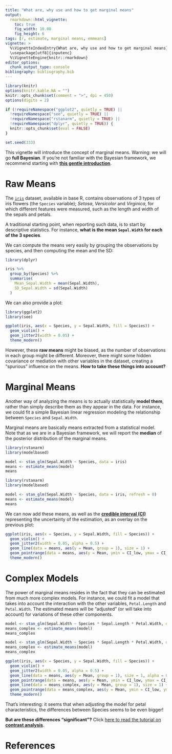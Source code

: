 ```yaml
---
title: "What are, why use and how to get marginal means"
output: 
  rmarkdown::html_vignette:
    toc: true
    fig_width: 10.08
    fig_height: 6
tags: [r, estimate, marginal means, emmeans]
vignette: >
  %\VignetteIndexEntry{What are, why use and how to get marginal means}
  \usepackage[utf8]{inputenc}
  %\VignetteEngine{knitr::rmarkdown}
editor_options: 
  chunk_output_type: console
bibliography: bibliography.bib
---
```


```r
library(knitr)
options(knitr.kable.NA = "")
knitr::opts_chunk$set(comment = ">", dpi = 450)
options(digits = 2)

if (!requireNamespace("ggplot2", quietly = TRUE) ||
  !requireNamespace("see", quietly = TRUE) ||
  !requireNamespace("rstanarm", quietly = TRUE) ||
  !requireNamespace("dplyr", quietly = TRUE)) {
  knitr::opts_chunk$set(eval = FALSE)
}

set.seed(333)
```

This vignette will introduce the concept of marginal means. Warning: we will go
**full Bayesian**. If you're not familiar with the Bayesian framework, we
recommend starting with [**this gentle
introduction**](https://easystats.github.io/bayestestR/articles/bayestestR.html).

# Raw Means

The [`iris`](https://en.wikipedia.org/wiki/Iris_flower_data_set) dataset,
available in base R, contains observations of 3 types of iris flowers (the
`Species` variable); *Setosa*, *Versicolor* and *Virginica*, for which different
features were measured, such as the length and width of the sepals and petals.

A traditional starting point, when reporting such data, is to start by
descriptive statistics. For instance, **what is the mean `Sepal.Width` for each
of the 3 species**.

We can compute the means very easily by grouping the observations by species,
and then computing the mean and the SD:

```r
library(dplyr)

iris %>%
  group_by(Species) %>%
  summarise(
    Mean_Sepal.Width = mean(Sepal.Width),
    SD_Sepal.Width = sd(Sepal.Width)
  )
```

We can also provide a plot:

```r
library(ggplot2)
library(see)

ggplot(iris, aes(x = Species, y = Sepal.Width, fill = Species)) +
  geom_violin() +
  geom_jitter2(width = 0.05) +
  theme_modern()
```

However, these **raw means** might be biased, as the number of observations in
each group might be different. Moreover, there might some hidden covariance or
mediation with other variables in the dataset, creating a "spurious" influence
on the means. **How to take these things into account?**

# Marginal Means

Another way of analyzing the means is to actually statistically **model them**,
rather than simply describe them as they appear in the data. For instance, we
could fit a simple Bayesian linear regression modeling the relationship between
`Species` and `Sepal.Width`.

Marginal means are basically means extracted from a statistical model. Note that
as we are in a Bayesian framework, we will report the **median** of the
posterior distribution of the marginal means.

```r
library(rstanarm)
library(modelbased)

model <- stan_glm(Sepal.Width ~ Species, data = iris)
means <- estimate_means(model)
means
```
```r
library(rstanarm)
library(modelbased)

model <- stan_glm(Sepal.Width ~ Species, data = iris, refresh = 0)
means <- estimate_means(model)
means
```

We can now add these means, as well as the [**credible interval
(CI)**](https://easystats.github.io/bayestestR/articles/credible_interval.html)
representing the uncertainty of the estimation, as an overlay on the previous
plot:

```r
ggplot(iris, aes(x = Species, y = Sepal.Width, fill = Species)) +
  geom_violin() +
  geom_jitter2(width = 0.05, alpha = 0.5) +
  geom_line(data = means, aes(y = Mean, group = 1), size = 1) +
  geom_pointrange(data = means, aes(y = Mean, ymin = CI_low, ymax = CI_high), size = 1, color = "white") +
  theme_modern()
```

# Complex Models

The power of marginal means resides in the fact that they can be estimated from
much more complex models. For instance, we could fit a model that takes into
account the interaction with the other variables, `Petal.Length` and
`Petal.Width`. The estimated means will be "adjusted" (or will take into
account) for variations of these other components.

```r
model <- stan_glm(Sepal.Width ~ Species * Sepal.Length * Petal.Width, data = iris)
means_complex <- estimate_means(model)
means_complex
```
```r
model <- stan_glm(Sepal.Width ~ Species * Sepal.Length * Petal.Width, data = iris, refresh = 0, iter = 1000, chains = 2)
means_complex <- estimate_means(model)
means_complex
```

```r
ggplot(iris, aes(x = Species, y = Sepal.Width, fill = Species)) +
  geom_violin() +
  geom_jitter2(width = 0.05, alpha = 0.5) +
  geom_line(data = means, aes(y = Mean, group = 1), size = 1, alpha = 0.25) +
  geom_pointrange(data = means, aes(y = Mean, ymin = CI_low, ymax = CI_high), size = 1, color = "white") +
  geom_line(data = means_complex, aes(y = Mean, group = 1), size = 1) +
  geom_pointrange(data = means_complex, aes(y = Mean, ymin = CI_low, ymax = CI_high), size = 1, color = "yellow") +
  theme_modern()
```

That's interesting: it seems that when adjusting the model for petal
characteristics, the differences between Species seems to be even bigger!

**But are these differences "significant"?** Click [here to read the tutorial on
**contrast
analysis**](https://easystats.github.io/estimate/articles/contrast_analysis.html).

# References

